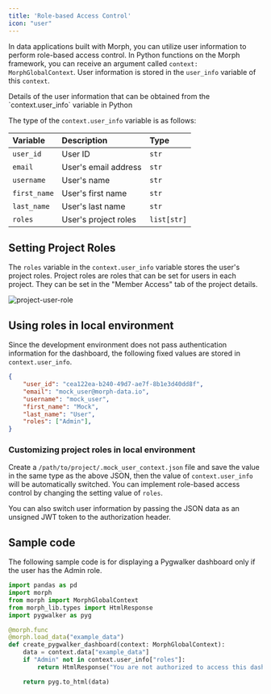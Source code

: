 ```yaml
---
title: 'Role-based Access Control'
icon: "user"
---
```


In data applications built with Morph, you can utilize user information to perform role-based access control.
In Python functions on the Morph framework, you can receive an argument called `context: MorphGlobalContext`.
User information is stored in the `user_info` variable of this `context`.

<CardGroup cols={1}>
    <Card title="MorphGlobalContext" icon="book" href="/reference/ja/python/morph-global-context">
        Details of the user information that can be obtained from the `context.user_info` variable in Python
    </Card>
</CardGroup>

The type of the `context.user_info` variable is as follows:

|Variable|Description|Type|
|:---|:---|:---|
|`user_id`|User ID|`str`|
|`email`|User's email address|`str`|
|`username`|User's name|`str`|
|`first_name`|User's first name|`str`|
|`last_name`|User's last name|`str`|
|`roles`|User's project roles|`list[str]`|

## Setting Project Roles

The `roles` variable in the `context.user_info` variable stores the user's project roles.
Project roles are roles that can be set for users in each project. They can be set in the "Member Access" tab of the project details.

<img src="/assets/images/docs/project-user-role.png" alt="project-user-role" />

## Using roles in local environment

Since the development environment does not pass authentication information for the dashboard, the following fixed values are stored in `context.user_info`.

```json
{
    "user_id": "cea122ea-b240-49d7-ae7f-8b1e3d40dd8f",
    "email": "mock_user@morph-data.io",
    "username": "mock_user",
    "first_name": "Mock",
    "last_name": "User",
    "roles": ["Admin"],
}
```

### Customizing project roles in local environment

Create a `/path/to/project/.mock_user_context.json` file and save the value in the same type as the above JSON, then the value of `context.user_info` will be automatically switched.
You can implement role-based access control by changing the setting value of `roles`.

<Tip>
You can also switch user information by passing the JSON data as an unsigned JWT token to the authorization header.
</Tip>

## Sample code

The following sample code is for displaying a Pygwalker dashboard only if the user has the Admin role.

```python
import pandas as pd
import morph
from morph import MorphGlobalContext
from morph_lib.types import HtmlResponse
import pygwalker as pyg

@morph.func
@morph.load_data("example_data")
def create_pygwalker_dashboard(context: MorphGlobalContext):
    data = context.data["example_data"]
    if "Admin" not in context.user_info["roles"]:
        return HtmlResponse("You are not authorized to access this dashboard.")

    return pyg.to_html(data)
```
